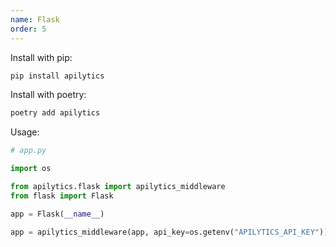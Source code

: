 ```yaml
---
name: Flask
order: 5
---
```


Install with pip:

```sh
pip install apilytics
```

Install with poetry:

```sh
poetry add apilytics
```

Usage:

```python
# app.py

import os

from apilytics.flask import apilytics_middleware
from flask import Flask

app = Flask(__name__)

app = apilytics_middleware(app, api_key=os.getenv("APILYTICS_API_KEY"))
```
